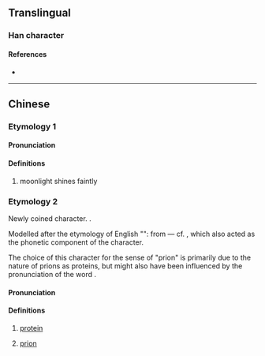 {{character info/new}}
==Translingual==

===Han character===
{{Han char|rn=74|rad=月|as=04|sn=8|four=71211|canj=BMMU|ids=⿰月元}}

====References====
* {{Han ref|kx=0504.280|dkj=14339|dj=0883.080|hdz=32046.150|uh=670A|ud=26378|bh=CCD2|bd=52434}}

----

==Chinese==

===Etymology 1===
{{zh-forms}}

====Pronunciation====
{{zh-pron
|m=ruǎn
|m-s=
|c=jyun2,gun2
|c-t=
|g=
|h=pfs=
|j=
|md=
|mn=
|mn-t=
|w=
|x=
|mc=y
|oc=y
|cat=n
}}

====Definitions====
{{zh-hanzi}}

# moonlight shines faintly

===Etymology 2===
{{zh-forms|alt=䏓}}
{{zh-wp}}
Newly coined character. {{Han compound|肉|alt1=⺼|元|ls=psc|c1=s|t1=flesh|c2=p|t2=original; first}}.

Modelled after the etymology of English "{{m|en|protein}}": from {{cog|grc|πρῶτος||first}} ― cf. {{zh-l|元|original, first}}, which also acted as the phonetic component of the character.

The choice of this character for the sense of "prion" is primarily due to the nature of prions as proteins, but might also have been influenced by the pronunciation of the word {{m|en|prion}}.

====Pronunciation====
{{zh-pron
|m=ruǎn
|c=jyun2,gun2
|h=pfs=
|md=
|mn=
|w=
|cat=n
}}

====Definitions====
{{zh-hanzi}}
# {{lb|zh|biochemistry|obsolete}} [[protein]]
#: {{zh-syn|蛋白質}}
# {{lb|zh|biochemistry|in compounds}} [[prion]]
#: {{zh-syn|朊病毒|朊毒體}}